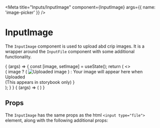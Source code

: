 

<Meta
  title="Inputs/InputImage"
  component={InputImage}
  args={{
    name: 'image-picker'
  }}
/>


# InputImage

<WorksWith component="InputFactory" />

The `InputImage` component is used to upload abd crip images. It is a wrapper around the `InputFile` component with some
additional functionality.

<Canvas withSource="open">
  <Story name="Image picker">
    {
      (args) => {
        const [image, setImage] = useState();
        return (
          <>
          <InputImage
            {...args}
            onUpload={setImage}
          />
          <div style={{
            display: 'block',
            margin: '20px 0',
            padding: '20px',
            border: '1px solid #ccc',
            textAlign: 'center'
          }}>
          {
            image ? (
              <img
                src={image}
                alt="Uploaded image"
                style={{
                  width: '100%'
                }}
              />
            ) : <span>Your image will appear here when Uploaded <br />(This appears in storybook only)</span>
          }
          </div>
          </>
        );
      }
    }
  </Story>
  <Story
    name="Image picker (disabled)"
    args={{
      disabled: true
    }}
  >
    {
      (args) => (
        <InputImage {...args} />
      )
    }
  </Story>
</Canvas>

## Props

The `InputImage` has the same props as the html `<input type="file">` element, along with the following additional props:

<ArgsTable of={InputImage} />
